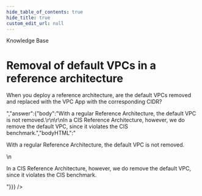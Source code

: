 ```yaml
---
hide_table_of_contents: true
hide_title: true
custom_edit_url: null
---
```



<head>
  <link rel="canonical" href="https://github.com/gruntwork-io/knowledge-base/discussions/255" />
</head>

<CenterLayout>
<span className="searchCategory">Knowledge Base</span>
<h1>Removal of default VPCs in a reference architecture</h1>
<GitHub discussion={{"id":"D_kwDOF8slf84AO8N1","number":255,"author":{"login":"pete0emerson"},"title":"Removal of default VPCs in a reference architecture","body":"When you deploy a reference architecture, are the default VPCs removed and replaced with the VPC App with the corresponding CIDR?","bodyHTML":"<p dir=\"auto\">When you deploy a reference architecture, are the default VPCs removed and replaced with the VPC App with the corresponding CIDR?</p>","answer":{"body":"With a regular Reference Architecture, the default VPC is not removed.\r\n\r\nIn a CIS Reference Architecture, however, we do remove the default VPC, since it violates the CIS benchmark.","bodyHTML":"<p dir=\"auto\">With a regular Reference Architecture, the default VPC is not removed.</p>\n<p dir=\"auto\">In a CIS Reference Architecture, however, we do remove the default VPC, since it violates the CIS benchmark.</p>"}}} />

</CenterLayout>
  

<!-- ##DOCS-SOURCER-START
{
  "sourcePlugin": "github-discussions",
  "hash": "82be9617a71e75c653fadd1f0ec00adc"
}
##DOCS-SOURCER-END -->
